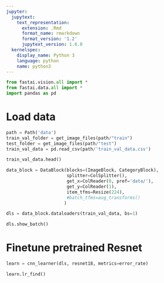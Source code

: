 ```yaml
---
jupyter:
  jupytext:
    text_representation:
      extension: .Rmd
      format_name: rmarkdown
      format_version: '1.2'
      jupytext_version: 1.6.0
  kernelspec:
    display_name: Python 3
    language: python
    name: python3
---
```


```python
from fastai.vision.all import *
from fastai.data.all import *
import pandas as pd
```

# Load data

```python
path = Path('data')
train_val_folder = get_image_files(path/"train")
test_folder = get_image_files(path/"test")
train_val_data = pd.read_csv(path/'train_val_data.csv')
```

```python
train_val_data.head()
```

```python
data_block = DataBlock(blocks=(ImageBlock, CategoryBlock),
                       splitter=ColSplitter(),
                       get_x=ColReader(0, pref='data/'),
                       get_y=ColReader(1),
                       item_tfms=Resize(224),
                       #batch_tfms=aug_transforms()
                      )
```

```python
dls = data_block.dataloaders(train_val_data, bs=1)
```

```python
dls.show_batch()
```

# Finetune pretrained Resnet

```python
learn = cnn_learner(dls, resnet18, metrics=error_rate)
```

```python
learn.lr_find()
```

```python

```

